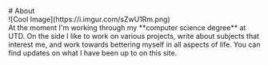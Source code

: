 
<article className="w-full mx-auto p-2">
 # About
    <div className='w-full flex justify-center '>
    ![Cool Image](https://i.imgur.com/sZwU1Rm.png)
    </div>
At the moment I'm working through my **computer science degree** at UTD. On the side I like to work on various projects, write about subjects that interest me, and work towards bettering myself in all aspects of life. You can find updates on what I have been up to on this site.

</article>
